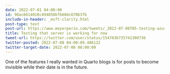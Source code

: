 ```yaml
---
date: 2022-07-01 04:00:00
id: 98ac6614010c494858bfb60dc670b3fb
include-in-header: _msft-clarity.html
post-type: text
post-url: https://www.meyerperin.com/tweets/_2022-07-08T05-testing-azure-3.html
title: Testing that server is working for now
tweet-url: https://twitter.com/user/status/1547036735741300736
twitter-posted: 2022-07-08 04:00:09.486122
twitter-target-date: 2022-07-08 08:00:00
---
```

One of the features I really wanted in Quarto blogs is for posts to become invisible while their date is in the future.